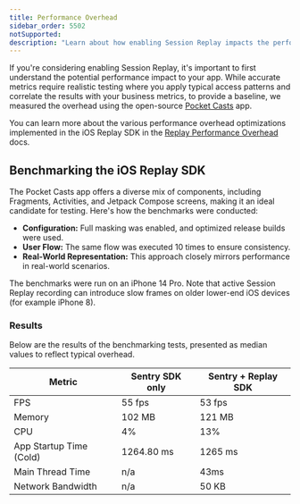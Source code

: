 ```yaml
---
title: Performance Overhead
sidebar_order: 5502
notSupported:
description: "Learn about how enabling Session Replay impacts the performance of your application."
---
```


If you're considering enabling Session Replay, it's important to first understand the potential performance impact to your app. While accurate metrics require realistic testing where you apply typical access patterns and correlate the results with your business metrics, to provide a baseline, we measured the overhead using the open-source [Pocket Casts](https://github.com/Automattic/pocket-casts-ios) app.

You can learn more about the various performance overhead optimizations implemented in the iOS Replay SDK in the [Replay Performance Overhead](/product/explore/session-replay/mobile/performance-overhead/) docs.

## Benchmarking the iOS Replay SDK

The Pocket Casts app offers a diverse mix of components, including Fragments, Activities, and Jetpack Compose screens, making it an ideal candidate for testing. Here's how the benchmarks were conducted:
- **Configuration:** Full masking was enabled, and optimized release builds were used.
- **User Flow:** The same flow was executed 10 times to ensure consistency.
- **Real-World Representation:** This approach closely mirrors performance in real-world scenarios.

The benchmarks were run on an iPhone 14 Pro. Note that active Session Replay recording can introduce slow frames on older lower-end iOS devices (for example iPhone 8).

### Results
Below are the results of the benchmarking tests, presented as median values to reflect typical overhead.


| Metric                           | Sentry SDK only | Sentry + Replay SDK |
| -------------------------------- | --------------- | ------------------- |
| FPS                              | 55 fps          | 53 fps              |
| Memory                           | 102 MB          | 121 MB              |
| CPU                              | 4%              | 13%                 |
| App Startup Time (Cold)          | 1264.80 ms      | 1265 ms             |
| Main Thread Time                 | n/a             | 43ms                |
| Network Bandwidth                | n/a             | 50 KB               |

